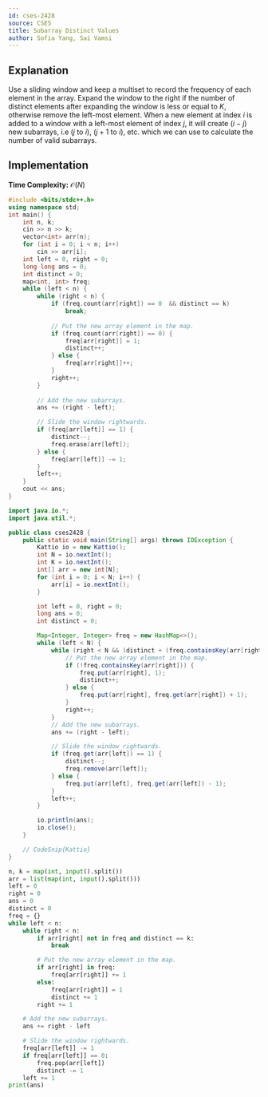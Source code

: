 ```yaml
---
id: cses-2428
source: CSES
title: Subarray Distinct Values
author: Sofia Yang, Sai Vamsi
---
```


## Explanation

Use a sliding window and keep a multiset to record the frequency of each element in the array.
Expand the window to the right if the number of distinct elements after expanding the window is less or equal to $K$,
otherwise remove the left-most element.
When a new element at index $i$ is added to a window with a left-most element of index $j$,
it will create ($i - j$) new subarrays, i.e ($j$ to $i$), ($j + 1$ to $i$), etc. which we can use to calculate the number of valid subarrays.

## Implementation

**Time Complexity:** $\mathcal{O}(N)$

<LanguageSection>
<CPPSection>

```cpp
#include <bits/stdc++.h>
using namespace std;
int main() {
	int n, k;
	cin >> n >> k;
	vector<int> arr(n);
	for (int i = 0; i < n; i++) 
		cin >> arr[i];
	int left = 0, right = 0;
	long long ans = 0;
	int distinct = 0;
	map<int, int> freq;
	while (left < n) {
		while (right < n) {
			if (freq.count(arr[right]) == 0  && distinct == k)
				break;
				
			// Put the new array element in the map.
			if (freq.count(arr[right]) == 0) {
				freq[arr[right]] = 1;
				distinct++;
			} else {
				freq[arr[right]]++;
			}
			right++;
		}
		
		// Add the new subarrays.
		ans += (right - left);

		// Slide the window rightwards.
		if (freq[arr[left]] == 1) {
			distinct--;
			freq.erase(arr[left]);
		} else {
			freq[arr[left]] -= 1;
		}
		left++;
	}
	cout << ans;
}
```

</CPPSection>
<JavaSection>

``` java
import java.io.*;
import java.util.*;

public class cses2428 {
	public static void main(String[] args) throws IOException {
		Kattio io = new Kattio();
		int N = io.nextInt();
		int K = io.nextInt();
		int[] arr = new int[N];
		for (int i = 0; i < N; i++) {
			arr[i] = io.nextInt();
		}

		int left = 0, right = 0;
		long ans = 0;
		int distinct = 0;

		Map<Integer, Integer> freq = new HashMap<>();
		while (left < N) {
			while (right < N && (distinct + (freq.containsKey(arr[right]) ? 0 : 1) <= K)) {
				// Put the new array element in the map.
				if (!freq.containsKey(arr[right])) {
					freq.put(arr[right], 1);
					distinct++;
				} else {
					freq.put(arr[right], freq.get(arr[right]) + 1);
				}
				right++;
			}
			// Add the new subarrays.
			ans += (right - left);

			// Slide the window rightwards.
			if (freq.get(arr[left]) == 1) {
				distinct--;
				freq.remove(arr[left]);
			} else {
				freq.put(arr[left], freq.get(arr[left]) - 1);
			}
			left++;
		}

		io.println(ans);
		io.close();
	}

	// CodeSnip{Kattio}
}
```

</JavaSection>

<PySection>

```py 
n, k = map(int, input().split())
arr = list(map(int, input().split()))
left = 0
right = 0
ans = 0
distinct = 0
freq = {}
while left < n:
	while right < n:
		if arr[right] not in freq and distinct == k:
			break

		# Put the new array element in the map.
		if arr[right] in freq:
			freq[arr[right]] += 1
		else:
			freq[arr[right]] = 1
			distinct += 1
		right += 1

	# Add the new subarrays.
	ans += right - left

	# Slide the window rightwards.
	freq[arr[left]] -= 1
	if freq[arr[left]] == 0:
		freq.pop(arr[left])
		distinct -= 1
	left += 1
print(ans)
```
</PySection>
</LanguageSection>